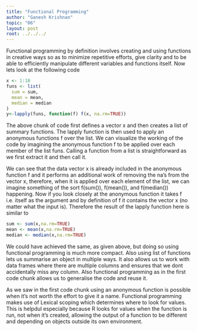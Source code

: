 ```yaml
---
title: "Functional Programming"
author: "Ganesh Krishnan"
topic: "06"
layout: post
root: ../../../
---
```

Functional programming by definition involves creating and using functions in creative ways so as to minimize 
repetitive efforts, give clarity and to be able to efficiently manipulate different variables and functions itself. 
Now lets look at the following code

```r
x <- 1:10
funs <- list(
  sum = sum,
  mean = mean,
  median = median
)
y<-lapply(funs, function(f) f(x, na.rm=TRUE))
```

The above chunk of code first defines a vector x and then creates a list of summary functions. The
lapply function is then used to apply an anonymous functions f over the list. We can visualize the working of the 
code by imagining the anonymous function f to be applied over each member of the list funs. Calling a function from 
a list is straightforward as we first extract it and then call it.

We can see that the data vector x is already included in the anonymous function f and it performs an additional 
work of removing the na's from the vector x, therefore, when it is applied over each element of the list, we can 
imagine something of the sort f(sum()), f(mean()), and f(median()) happening. Now if you look closely at the 
anonymous function it takes f i.e. itself as the argument and by definition of f it contains the vector x (no 
matter what the input is). Therefore the result of the lapply function here is similar to 

```r
sum <- sum(x,na.rm=TRUE)
mean <- mean(x,na.rm=TRUE)
median <- median(x,na.rm=TRUE)
```

We could have achieved the same, as given above, but doing so using functional programming is much more compact. 
Also using list of functions lets us summarise an object in multiple ways. It also allows us to work with data 
frames where there are multiple columns and ensures that we dont accidentally miss any column. Also functional 
programming as in the first code chunk allows us to generalise the code and reuse it. 

As we saw in the first code chunk using an anonymous function is possible when it’s not worth the effort to give it 
a name. Functional programming makes use of Lexical scoping which determines where to look for values. This is 
helpdul especially because R looks for values when the function is run, not when it’s created, allowing the output 
of a function to be different and depending on objects outside its own environment.
